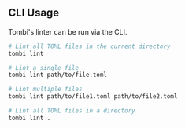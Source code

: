 ## CLI Usage

Tombi's linter can be run via the CLI.

```bash
# Lint all TOML files in the current directory
tombi lint

# Lint a single file
tombi lint path/to/file.toml

# Lint multiple files
tombi lint path/to/file1.toml path/to/file2.toml

# Lint all TOML files in a directory
tombi lint .
```
